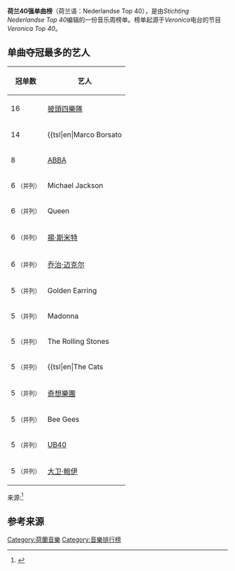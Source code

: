 {{expand|time=2014-04-21T14:32:43+00:00}}
{{refimprove|time=2014-04-21T14:32:43+00:00}}
'''荷兰40强单曲榜'''（荷兰语：Nederlandse Top 40），是由''Stichting Nederlandse Top 40''编辑的一份音乐周榜单。榜单起源于''Veronica''电台的节目''Veronica Top 40''。
==单曲夺冠最多的艺人==

{| class="wikitable"
|-
!冠单数
!艺人
|-
|16
|[[披頭四樂隊|披頭四樂隊]] 
|-
|14
|{{tsl|en|Marco Borsato||Marco Borsato}}
|-
|8
|[[ABBA|ABBA]]
|-
|6 <small>（并列）</small> 
|Michael Jackson
|-
|6 <small>（并列）</small> 
|Queen
|-
|6 <small>（并列）</small> 
|[[揚·斯米特|揚·斯米特]]
|-
|6 <small>（并列）</small> 
|[[乔治·迈克尔|乔治·迈克尔]]
|-
|5 <small>（并列）</small> 
|Golden Earring
|-
|5 <small>（并列）</small> 
|Madonna
|-
|5 <small>（并列）</small> 
|The Rolling Stones
|-
|5 <small>（并列）</small> 
|{{tsl|en|The Cats||The Cats}}
|-
|5 <small>（并列）</small> 
|[[奇想樂團|奇想樂團]]
|-
|5 <small>（并列）</small> 
|Bee Gees
|-
|5 <small>（并列）</small> 
|[[UB40|UB40]]
|-
|5 <small>（并列）</small> 
|[[大卫·鲍伊|大卫·鲍伊]]
|}

来源:<ref>{{cite web |url=http://www.top40.nl/bijzondere-lijsten/artiest-meeste-nummer-1-hits |title=Artiest met meeste nummer 1-hits |work=Dutch Top 40 |language=nl |accessdate=2013-12-31 |archive-date=2013-12-30 |archive-url=https://web.archive.org/web/20131230235458/http://www.top40.nl/bijzondere-lijsten/artiest-meeste-nummer-1-hits |dead-url=no }}</ref>

==参考来源==
{{reflist}}
{{Record Charts}}
[[Category:荷蘭音樂|Category:荷蘭音樂]]
[[Category:音樂排行榜|Category:音樂排行榜]]